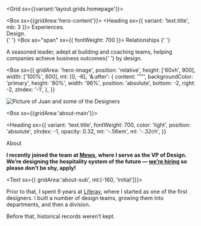 

<Grid sx={{variant:'layout.grids.homepage'}}>

<Box sx={{gridArea:'hero-content'}}>
    <Heading sx={{ variant: 'text.title', mb: 3 }}>
      Experiences. <br /> Design. <br />{' '}
      <Box as="span" sx={{ fontWeight: 700 }}>
        Relationships
      </Box>{' '}
    </Heading>

<Text sx={{}}>
  A seasoned leader, adept at building and coaching teams, helping companies
  achieve business outcomes{' '}
  <Box as="span" sx={{ fontWeight: 'heading', color: 'primary' }}>
    by design.
  </Box>
</Text>

</Box>

<Box
  sx={{
    gridArea: 'hero-image',
    position: 'relative',
    height: ['60vh', 900],
    width: ['100%', 600],
    mt: [0, -6],
    '&:after': {
      content: '""',
      backgroundColor: 'primary',
      height: '80%',
      width: '96%',
      position: 'absolute',
      bottom: -2,
      right: -2,
      zIndex: '-1',
    },
  }}
>
  <Image
    src="/images/sexy_juan.jpg"
    alt="Picture of Juan and some of the Designers"
    layout="fill"
    objectFit="cover"
    objectPosition="center bottom"
  />
</Box>

<Box sx={{gridArea:'about-main'}}>

<Heading
  sx={{
    variant: 'text.title',
    fontWeight: 700,
    color: 'light',
    position: 'absolute',
    zIndex: -1,
    opacity: 0.32,
    mt: '-.56em',
    ml: '-.32ch',
  }}
>
  About
</Heading>

<Text>

**I recently joined the team at [Mews](https://mews.com), where I serve as the VP of Design. We’re designing the hospitality system of the future — [we’re hiring](https://www.mews.com/careers) so please don’t be shy, apply!**

</Text>

</Box>

<Text sx={{ gridArea:'about-sub', mt:[-160, 'initial']}}>

Prior to that, I spent 9 years at [Liferay](https://liferay.design), where I started as one of the first designers. I built a number of design teams, growing them into departments, and then a division.

Before that, historical records weren’t kept.

</Text>

</Grid>
